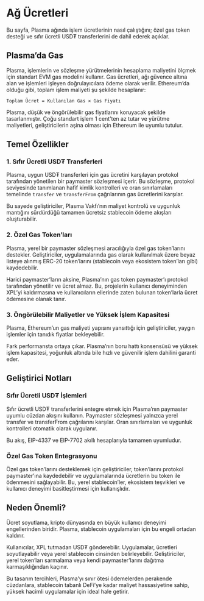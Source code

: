 # Ağ Ücretleri

Bu sayfa, Plasma ağında işlem ücretlerinin nasıl çalıştığını; özel gas token desteği ve sıfır ücretli USD₮ transferlerini de dahil ederek açıklar.

## Plasma’da Gas

Plasma, işlemlerin ve sözleşme yürütmelerinin hesaplama maliyetini ölçmek için standart EVM gas modelini kullanır. Gas ücretleri, ağı güvence altına alan ve işlemleri işleyen doğrulayıcılara ödeme olarak verilir. Ethereum’da olduğu gibi, toplam işlem maliyeti şu şekilde hesaplanır:

`Toplam Ücret = Kullanılan Gas × Gas Fiyatı`

Plasma, düşük ve öngörülebilir gas fiyatlarını koruyacak şekilde tasarlanmıştır. Çoğu standart işlem 1 cent’ten az tutar ve yürütme maliyetleri, geliştiricilerin aşina olması için Ethereum ile uyumlu tutulur.

## Temel Özellikler

### 1. Sıfır Ücretli USD₮ Transferleri

Plasma, uygun USD₮ transferleri için gas ücretini karşılayan protokol tarafından yönetilen bir paymaster sözleşmesi içerir. Bu sözleşme, protokol seviyesinde tanımlanan hafif kimlik kontrolleri ve oran sınırlamaları temelinde `transfer` ve `transferFrom` çağrılarının gas ücretlerini karşılar.

Bu sayede geliştiriciler, Plasma Vakfı’nın maliyet kontrolü ve uygunluk mantığını sürdürdüğü tamamen ücretsiz stablecoin ödeme akışları oluşturabilir.

### 2. Özel Gas Token’ları

Plasma, yerel bir paymaster sözleşmesi aracılığıyla özel gas token’larını destekler. Geliştiriciler, uygulamalarında gas olarak kullanılmak üzere beyaz listeye alınmış ERC-20 token’larını (stablecoin veya ekosistem token’ları gibi) kaydedebilir.

Harici paymaster’ların aksine, Plasma’nın gas token paymaster’ı protokol tarafından yönetilir ve ücret almaz. Bu, projelerin kullanıcı deneyiminden XPL’yi kaldırmasına ve kullanıcıların ellerinde zaten bulunan token’larla ücret ödemesine olanak tanır.

### 3. Öngörülebilir Maliyetler ve Yüksek İşlem Kapasitesi

Plasma, Ethereum’un gas maliyeti yapısını yansıttığı için geliştiriciler, yaygın işlemler için tanıdık fiyatlar bekleyebilir.

Fark performansta ortaya çıkar. Plasma’nın boru hattı konsensüsü ve yüksek işlem kapasitesi, yoğunluk altında bile hızlı ve güvenilir işlem dahilini garanti eder.

## Geliştirici Notları

### Sıfır Ücretli USD₮ İşlemleri

Sıfır ücretli USD₮ transferlerini entegre etmek için Plasma’nın paymaster uyumlu cüzdan akışını kullanın. Paymaster sözleşmesi yalnızca yerel transfer ve transferFrom çağrılarını karşılar. Oran sınırlamaları ve uygunluk kontrolleri otomatik olarak uygulanır.

Bu akış, EIP-4337 ve EIP-7702 akıllı hesaplarıyla tamamen uyumludur.

### Özel Gas Token Entegrasyonu

Özel gas token’larını desteklemek için geliştiriciler, token’larını protokol paymaster’ına kaydedebilir ve uygulamalarında ücretlerin bu token ile ödenmesini sağlayabilir. Bu, yerel stablecoin’ler, ekosistem teşvikleri ve kullanıcı deneyimi basitleştirmesi için kullanışlıdır.

## Neden Önemli?

Ücret soyutlama, kripto dünyasında en büyük kullanıcı deneyimi engellerinden biridir. Plasma, stablecoin uygulamaları için bu engeli ortadan kaldırır.

Kullanıcılar, XPL tutmadan USD₮ gönderebilir. Uygulamalar, ücretleri soyutlayabilir veya yerel stablecoin cinsinden belirleyebilir. Geliştiriciler, yerel token’ları sarmalama veya kendi paymaster’larını dağıtma karmaşıklığından kaçınır.

Bu tasarım tercihleri, Plasma’yı sınır ötesi ödemelerden perakende cüzdanlara, stablecoin tabanlı DeFi’ye kadar maliyet hassasiyetine sahip, yüksek hacimli uygulamalar için ideal hale getirir.
